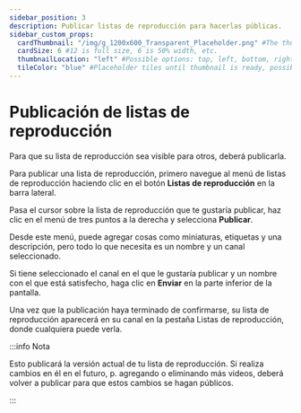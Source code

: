 ```yaml
---
sidebar_position: 3
description: Publicar listas de reproducción para hacerlas públicas.
sidebar_custom_props:
  cardThumbnail: "/img/g_1200x600_Transparent_Placeholder.png" #The thumbnail on the category card.
  cardSize: 6 #12 is full size, 6 is 50% width, etc.
  thumbnailLocation: "left" #Possible options: top, left, bottom, right, none
  tileColor: "blue" #Placeholder tiles until thumbnail is ready, possible options: blue, cream, darkpurple, lightpurple, mauve, orange, pink, none
---
```


# Publicación de listas de reproducción

Para que su lista de reproducción sea visible para otros, deberá publicarla.

Para publicar una lista de reproducción, primero navegue al menú de listas de reproducción haciendo clic en el botón **Listas de reproducción** en la barra lateral.

Pasa el cursor sobre la lista de reproducción que te gustaría publicar, haz clic en el menú de tres puntos a la derecha y selecciona **Publicar**.

Desde este menú, puede agregar cosas como miniaturas, etiquetas y una descripción, pero todo lo que necesita es un nombre y un canal seleccionado.

Si tiene seleccionado el canal en el que le gustaría publicar y un nombre con el que está satisfecho, haga clic en **Enviar** en la parte inferior de la pantalla.

Una vez que la publicación haya terminado de confirmarse, su lista de reproducción aparecerá en su canal en la pestaña Listas de reproducción, donde cualquiera puede verla.

:::info Nota 

Esto publicará la versión actual de tu lista de reproducción. Si realiza cambios en él en el futuro, p. agregando o eliminando más videos, deberá volver a publicar para que estos cambios se hagan públicos.

:::